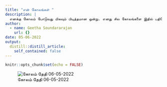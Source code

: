 ```yaml
---
title: "என் கோலங்கள் "
description: |
  எனக்கு கோலம் போடுவது மிகவும் பிடித்தமான ஒன்று. எனது சில கோலங்களை இதில் பதிவேற்றம் செய்ய திட்டமிட்டுள்ளேன். 
author:
  - name: Geetha Soundararajan
    url: {}
date: 05-06-2022
output:
  distill::distill_article:
    self_contained: false
---
```


```r
knitr::opts_chunk$set(echo = FALSE)
```

![கோலம் தேதி 06-05-2022](kolam_060522.jpg)
